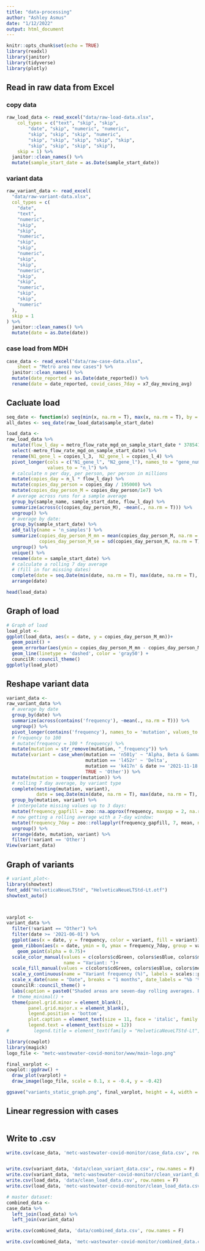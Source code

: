 ```yaml
---
title: "data-processing"
author: "Ashley Asmus"
date: "1/12/2022"
output: html_document
---
```


```r
knitr::opts_chunk$set(echo = TRUE)
library(readxl)
library(janitor)
library(tidyverse)
library(plotly)
```

## Read in raw data from Excel
### copy data
```r
raw_load_data <- read_excel("data/raw-load-data.xlsx", 
    col_types = c("text", "skip", "skip", 
        "date", "skip", "numeric", "numeric", 
        "skip", "skip", "skip", "numeric", 
        "skip", "skip", "skip", "skip", "skip", 
        "skip", "skip", "skip", "skip"), 
    skip = 1) %>%
  janitor::clean_names() %>%
  mutate(sample_start_date = as.Date(sample_start_date))
```

### variant data
```r
raw_variant_data <- read_excel(
  "data/raw-variant-data.xlsx",
  col_types = c(
    "date",
    "text",
    "numeric",
    "skip",
    "skip",
    "numeric",
    "skip",
    "skip",
    "numeric",
    "skip",
    "skip",
    "numeric",
    "skip",
    "skip",
    "numeric",
    "skip",
    "skip",
    "numeric"
  ),
  skip = 1
) %>%
  janitor::clean_names() %>%
  mutate(date = as.Date(date))
```

### case load from MDH
```r
case_data <- read_excel("data/raw-case-data.xlsx", 
    sheet = "Metro area new cases") %>%
  janitor::clean_names() %>%
  mutate(date_reported = as.Date(date_reported)) %>%
  rename(date = date_reported, covid_cases_7day = x7_day_moving_avg)
```


## Cacluate load
```r
seq_date <- function(x) seq(min(x, na.rm = T), max(x, na.rm = T), by = "day")
all_dates <- seq_date(raw_load_data$sample_start_date)

load_data <-
raw_load_data %>%
  mutate(flow_l_day = metro_flow_rate_mgd_on_sample_start_date * 3785411.8) %>%
  select(-metro_flow_rate_mgd_on_sample_start_date) %>%
  rename(N1_gene_l = copies_l_3,  N2_gene_l = copies_l_4) %>%
  pivot_longer(cols = c("N1_gene_l", "N2_gene_l"), names_to = "gene_num", 
               values_to = "n_l") %>%
  # calculate n per day, per person, per person in millions
  mutate(copies_day = n_l * flow_l_day) %>%
  mutate(copies_day_person = copies_day / 195000) %>%
  mutate(copies_day_person_M = copies_day_person/1e7) %>%
  # average across runs for a sample average
  group_by(sample_name, sample_start_date, flow_l_day) %>%
  summarize(across(c(copies_day_person_M), ~mean(., na.rm = T))) %>%
  ungroup() %>%
  # average by date: 
  group_by(sample_start_date) %>%
  add_tally(name = 'n_samples') %>%
  summarize(copies_day_person_M_mn = mean(copies_day_person_M, na.rm = T),
            copies_day_person_M_se = sd(copies_day_person_M, na.rm = T)/(n_samples)) %>%
  ungroup() %>%
  unique() %>%
  rename(date = sample_start_date) %>%
  # calculate a rolling 7 day average
  # (fill in for missing dates)
  complete(date = seq.Date(min(date, na.rm = T), max(date, na.rm = T), by="days")) %>%
  arrange(date)

head(load_data)
```


## Graph of load
```r
# Graph of load
load_plot <- 
ggplot(load_data, aes(x = date, y = copies_day_person_M_mn))+ 
  geom_point() + 
  geom_errorbar(aes(ymin = copies_day_person_M_mn - copies_day_person_M_se, ymax = copies_day_person_M_mn + copies_day_person_M_se)) + 
  geom_line(linetype = 'dashed', color = 'gray50') + 
  councilR::council_theme()
ggplotly(load_plot)
```


## Reshape variant data
```r
variant_data <-
raw_variant_data %>%
  # average by date
  group_by(date) %>%
  summarize(across(contains('frequency'), ~mean(., na.rm = T))) %>%
  ungroup() %>%
  pivot_longer(contains('frequency'), names_to = 'mutation', values_to = 'frequency') %>%
  # frequency to 100
  # mutate(frequency = 100 * frequency) %>%
  mutate(mutation = str_remove(mutation, "_frequency")) %>%
  mutate(variant = case_when(mutation == 'n501y' ~ "Alpha, Beta & Gamma", 
                             mutation == 'l452r' ~ 'Delta',
                             mutation == 'k417n' & date >= '2021-11-18' ~  'Omicron', 
                             TRUE ~ 'Other')) %>%
  mutate(mutation = toupper(mutation)) %>%
  # rolling 7 day average, by variant type
  complete(nesting(mutation, variant), 
           date = seq.Date(min(date, na.rm = T), max(date, na.rm = T), by="days")) %>%
  group_by(mutation, variant) %>%
  # interpolate missing values up to 3 days:
  mutate(frequency_gapfill = zoo::na.approx(frequency, maxgap = 2, na.rm = F)) %>%
  # now getting a rolling average with a 7-day window: 
  mutate(frequency_7day = zoo::rollapplyr(frequency_gapfill, 7, mean, na.rm = T, partial = T, fill = NA)) %>%
  ungroup() %>%
  arrange(date, mutation, variant) %>%
  filter(!variant == 'Other')
View(variant_data)
```


## Graph of variants
```r
# variant_plot<-
library(showtext)
font_add("HelveticaNeueLTStd", "HelveticaNeueLTStd-Lt.otf")
showtext_auto()



varplot <- 
variant_data %>%
  filter(!variant == "Other") %>%
  filter(date >= '2021-06-01') %>%
  ggplot(aes(x = date, y = frequency, color = variant, fill = variant)) + 
  geom_ribbon(aes(x = date, ymin = 0, ymax = frequency_7day, group = variant), alpha = 0.25, na.rm = T, linetype = "blank") + 
    geom_point(alpha = 0.75)+
  scale_color_manual(values = c(colors$cdGreen, colors$esBlue, colors$metrostatsDaPurp),
                     name = "Variant: ")+
  scale_fill_manual(values = c(colors$cdGreen, colors$esBlue, colors$metrostatsDaPurp), name = "Variant: ")+
  scale_y_continuous(name = "Variant frequency (%)", labels = scales::percent, limits = c(0, 1.05))+
  scale_x_date(name = "Date", breaks = "1 months", date_labels = "%b '%y")+
  councilR::council_theme() +
  labs(caption = paste0("Shaded areas are seven-day rolling averages. Points are daily data.\nLast sample date ",  max(variant_data$date, na.rm = T), "."))+
  # theme_minimal() + 
  theme(panel.grid.minor = element_blank(), 
        panel.grid.major.x = element_blank(),
        legend.position = 'bottom',
        plot.caption = element_text(size = 11, face = 'italic', family = "Helvetica"),
        legend.text = element_text(size = 12))
#         legend.title = element_text(family = "HelveticaNeueLTStd-Lt", size = 12)) 

library(cowplot)
library(magick)
logo_file <- "metc-wastewater-covid-monitor/www/main-logo.png"

final_varplot <-
cowplot::ggdraw() + 
  draw_plot(varplot) +
  draw_image(logo_file, scale = 0.1, x = -0.4, y = -0.42)

ggsave("variants_static_graph.png", final_varplot, height = 4, width = 5, units = "in", dpi = 200)
```

## Linear regression with cases
```r
```


## Write to .csv
```r

write.csv(case_data, 'metc-wastewater-covid-monitor/case_data.csv', row.names = F)


write.csv(variant_data, 'data/clean_variant_data.csv', row.names = F)
write.csv(variant_data, 'metc-wastewater-covid-monitor/clean_variant_data.csv', row.names = F)
write.csv(load_data, 'data/clean_load_data.csv', row.names = F)
write.csv(load_data, 'metc-wastewater-covid-monitor/clean_load_data.csv', row.names = F)

# master dataset:
combined_data <- 
case_data %>%
  left_join(load_data) %>%
  left_join(variant_data)

write.csv(combined_data, 'data/combined_data.csv', row.names = F)

write.csv(combined_data, 'metc-wastewater-covid-monitor/combined_data.csv', row.names = F)

```